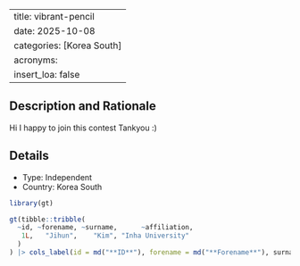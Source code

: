 
---
title: vibrant-pencil
date: 2025-10-08
categories: [Korea South]
acronyms:
  insert_loa: false
---

## Description and Rationale

Hi I happy to join this contest Tankyou :)

## Details

* Type: Independent
* Country: Korea South

```r
library(gt)

gt(tibble::tribble(
  ~id, ~forename, ~surname,      ~affiliation,
   1L,   "Jihun",    "Kim", "Inha University"
  )
) |> cols_label(id = md("**ID**"), forename = md("**Forename**"), surname ~ md("**Surname**"), affiliation ~ md("**Affiliation**"))
```
